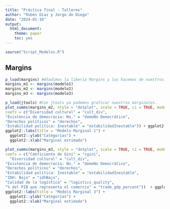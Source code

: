 ```yaml
---
title: "Práctica final - Talleres"
author: "Rubén Díaz y Jorge de Diego"
date: "2024-01-16"
output: 
  html_document:
    theme: paper
    toc: yes
---
```

<style>
body {
text-align: justify}
</style>


```r
source("Script_Modelos.R")
```


## Margins

```r
p_load(margins) #Añadimos la libería Margins y los hacemos de nuestros modelos.
margins_m1 <- margins(modelo1)
margins_m2 <- margins(modelo2)
margins_m3 <- margins(modelo3)
```

```r
p_load(jtools) #Con jtools ya podemos graficar nuestros marginales.
plot_summs(margins_m2, style = "dotplot", scale = TRUE, ci = TRUE, model.names = c("Modelo 2"), colors = c("blue"), #Definimos el tipo de gráfico
coefs = c("Diversidad cultural" = "cult_div", 
"Existencia de democracia: No." = "demoNo Democrático", 
"Derechos políticos" = "derechos",
"Estabilidad política: Inestable" = "estabilidadInestable")) + ggplot2::theme_minimal()+ #Ajustamos etiquetas
ggplot2::labs(title = "Modelo Marginal 1") + 
  ggplot2::ylab("Categorías") +
  ggplot2::xlab("Marginal estimado")
```

```r
plot_summs(margins_m3, style = "dotplot", scale = TRUE, ci = TRUE, model.names = c("Modelo 3"), colors = c("blue"),
coefs = c("Coeficiente de Gini" = "cgini",
  "Diversidad cultural" = "cult_div", 
"Existencia de democracia: No." = "demoNo Democrático", 
"Derechos políticos" = "derechos",
"Estabilidad política: Inestable" = "estabilidadInestable",
"IDH: Bajo" = "idhBajo",
"Calidad de la logística" = "logistics_quality",
"% del PIB que representa el comercio" = "trade_gdp_percent"))  + ggplot2::theme_minimal()+
ggplot2::labs(title = "Modelo Marginal 3") + 
  ggplot2::ylab("Categorías") +
  ggplot2::xlab("Marginal estimado")
```



